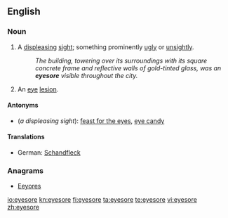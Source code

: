 ==English==

===Noun===
{{en-noun}}

# A [[displeasing]] [[sight]]; something prominently [[ugly]] or [[unsightly]].
#:''The building, towering over its surroundings with its square concrete frame and reflective walls of gold-tinted glass, was an '''eyesore''' visible throughout the city.''
# An [[eye]] [[lesion]].

====Antonyms====
*(''a displeasing sight''): [[feast for the eyes]], [[eye candy]]

====Translations====
{{trans-top|a displeasing sight}}
*German: [[Schandfleck]] {{m}}
{{trans-mid}}
{{trans-bottom}}

===Anagrams===
* [[Eeyores#English|Eeyores]]

[[io:eyesore]]
[[kn:eyesore]]
[[fi:eyesore]]
[[ta:eyesore]]
[[te:eyesore]]
[[vi:eyesore]]
[[zh:eyesore]]